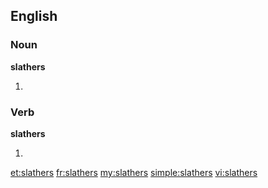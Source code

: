 ==English==

===Noun===
'''slathers'''

# {{plural of|slather}}

===Verb===
'''slathers'''

# {{third-person singular of|slather}}

[[et:slathers]]
[[fr:slathers]]
[[my:slathers]]
[[simple:slathers]]
[[vi:slathers]]